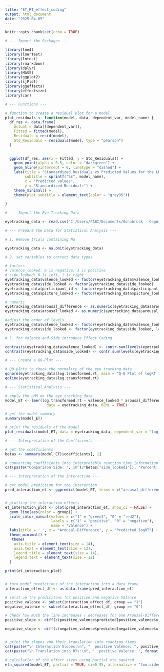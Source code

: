 ---
title: "ET_RT_effect_coding"
output: html_document
date: "2025-04-05"
---


```{r setup, include=FALSE}
knitr::opts_chunk$set(echo = TRUE)

# --- Import the Packages ---

library(lme4)
library(lmerTest)  
library(lmtest)
library(rmarkdown)
library(dplyr)
library(MASS)
library(ggplot2)
library(sjPlot)
library(ggeffects)
library(effectsize)
library(car)

```

```{r}

# --- Functions ---

# function to create a residual plot for a model
plot_residuals <- function(model, data, dependent_var, model_name) {
  df_res <- data.frame(
    Actual = data[[dependent_var]],       
    Fitted = fitted(model),              
    Residuals = resid(model),            
    Std_Residuals = residuals(model, type = "pearson") 
  )
  

  ggplot(df_res, aes(x = Fitted, y = Std_Residuals)) +
    geom_point(alpha = 0.5, color = "darkgreen") +
    geom_hline(yintercept = 0, linetype = "dashed") +
    labs(title = "Standardized Residuals vs Predicted Values for the LMM",
         subtitle = sprintf("%s", model_name),
         x = "Predicted values",
         y = "Standardized Residuals") +
    theme_minimal() +
    theme(plot.subtitle = element_text(color = "grey35"))
    
}

```

```{r}

# --- Import the Eye Tracking Data ---

eyetracking_data <- read.csv("C:/Users/FABI/Documents/Osnabrück - Cognitive Science/Bachelor/Analysis/Data/preprocessed Data/EyeTrackingData_T2.csv")

# --- Prepare the Data for Statistical Analysis ---

# 1. Remove trials containing Na

eyetracking_data <- na.omit(eyetracking_data)

# 2. set variables to correct data types

# factors
# valence_looked: 0 is negative, 1 is positive
# side_looked: 0 is left, 1 is right
eyetracking_data$valence_looked <- factor(eyetracking_data$valence_looked)
eyetracking_data$side_looked <- factor(eyetracking_data$side_looked)
eyetracking_data$participant_id <- factor(eyetracking_data$participant_id)
eyetracking_data$picture_looked <- factor(eyetracking_data$picture_looked)

# numeric
eyetracking_data$arousal_difference <- as.numeric(eyetracking_data$arousal_difference)
eyetracking_data$arousal_looked <- as.numeric(eyetracking_data$arousal_looked)

#adjust the order of levels
eyetracking_data$valence_looked <- factor(eyetracking_data$valence_looked, levels = c("1", "0"))
eyetracking_data$side_looked <- factor(eyetracking_data$side_looked, levels = c("1", "0"))

# 3. for Valence and Side introduce Effect Coding

contrasts(eyetracking_data$valence_looked) <- contr.sum(levels(eyetracking_data$valence_looked))
contrasts(eyetracking_data$side_looked) <- contr.sum(levels(eyetracking_data$side_looked))

```

```{r}

# --- Create a QQ-Plot ---

# QQ-plots to check the normality of the eye tracking data
qqnorm(eyetracking_data$log.transformed.rt, main = "Q-Q Plot of logRT from the Eye Tracking Data")
qqline(eyetracking_data$log.transformed.rt)

```

```{r}

# --- Statistical Analysis ---

# apply the LMM on the eye tracking data
model_ET <- lmer(log.transformed.rt ~ valence_looked * arousal_difference + side_looked + (1 | participant_id), 
                   data = eyetracking_data, REML = TRUE)

# get the model summary
summary(model_ET)

# print the residuals of the model
plot_residuals(model_ET, data = eyetracking_data, dependent_var = "log.transformed.rt", "ET logRT ~ Valence * Arousal-Difference + Side + (1|participant)")

```

```{r}

# --- Interpretation of the Coefficients ---

# get the coefficients
betas <- summary(model_ET)$coefficients[, 1]

# converting coefficients into interpretable reaction time information 
cat(paste("Comparison Side: ", 10^(2*betas["side_looked1"]), "Percent: ", ((1-(10^(2*betas["side_looked1"])))*100)*(-1), "%", " \n"))

```

```{r}

# --- Interpretation of the Interaction ---

# get model prediction for the interaction
pred_interaction_et <- ggpredict(model_ET, terms = c("arousal_difference", "valence_looked"))


# plotting the interaction effects
et_interaction_plot <- plot(pred_interaction_et, show_ci = FALSE) +
  geom_line(aes(color = group)) +
  scale_color_manual(values = c("1" = "green3", "0" = "red2"),
                     labels = c("1" = "positive", "0" = "negative"),
                     name = "Valence") +
  labs(title = ' ', x = "Arousal-Difference", y = "Predicted logRT") +
  theme_minimal() +
   theme(
    axis.title = element_text(size = 14),
    axis.text = element_text(size = 12),
    legend.title = element_text(size = 14),
    legend.text = element_text(size = 12)
  )

print(et_interaction_plot)


# turn model predictions of the interaction into a data frame
interaction_effect_df <- as.data.frame(pred_interaction_et)

# split up the predicitons for positive and negative Valence
positive_valence <- subset(interaction_effect_df, group == "1")
negative_valence <- subset(interaction_effect_df, group == "0")

# check how much the line increases / decreases for one Arousal-Difference unit
positive_slope <- diff(c(positive_valence$predicted[positive_valence$x == 2], positive_valence$predicted[positive_valence$x == 3]))

negative_slope <- diff(c(negative_valence$predicted[negative_valence$x == 2], negative_valence$predicted[negative_valence$x == 3]))


# print the slopes and their translation into reaction times
cat(paste("\n Interaction Slopes:\n", "  positive Valence: ", positive_slope, "\n   negative Valence: ", negative_slope))
cat(paste("\n Translation into RTs:\n", "  positive Valence: ", format(10^positive_slope, digits = 8), "\n   negative Valence: ", format(10^negative_slope, digits = 8)))


```

```{r}

# calculation of the effect sizes using partial eta squared
eta_squared(model_ET, partial = TRUE, ci=0.95, alternative = "two.sided")

```
